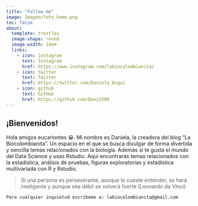 ```yaml
---
title: "Follow me"
image: Imagen/foto_home.png
toc: false
about: 
  template: trestles
  image-shape: round
  image-width: 14em
  links:
    - icon: instagram
      text: Instagram
      href: https://www.instagram.com/labiocolombianita/
    - icon: twitter
      text: Twitter
      href: https://twitter.com/Daniela_Osqui
    - icon: github
      text: GitHub
      href: https://github.com/Dani2509
---
```


## **¡Bienvenidos!**

Hola amigos eucariontes 😀. Mi nombre es Daniela, la creadora del blog "La Biocolombianita". Un espacio en el que se busca divulgar de forma divertida y sencilla temas relacionados con la biología. Además si te gusta el mundo del Data Science y usas Rstudio. Aquí encontraras temas relacionados con la estadística, análisis de pruebas, figuras exploratorias y estadística multivariada con R y Rstudio.

> Si una persona es perseverante, aunque le cueste entender, se hará inteligente y aunque sea débil se volverá fuerte (Leonardo da Vinci)

`Para cualquier inquietud escríbeme a: labiocolombianita@gmail.com`
